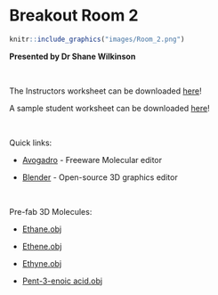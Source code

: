 # Breakout Room 2 {#Room-2}

```r
knitr::include_graphics("images/Room_2.png")
```

**Presented by Dr Shane Wilkinson**

<br>

The Instructors worksheet can be downloaded [here](https://github.com/tjelton/STANSW-Stage-6-Conference-3D-modelling-session-2022/blob/main/Worksheets/Breakout%20Room%202/3D%20Molecule%20Workshop%20Instructions.pdf){target="_blank"}!

A sample student worksheet can be downloaded [here](https://github.com/tjelton/STANSW-Stage-6-Conference-3D-modelling-session-2022/blob/main/Worksheets/Breakout%20Room%202/Sample%203D%20Worksheets.docx){target="_blank"}!

<br>

Quick links:

- [Avogadro](https://avogadro.cc/){target="_blank"} - Freeware Molecular editor

- [Blender](https://www.blender.org/download/){target="_blank"} - Open-source 3D graphics editor

<br>

Pre-fab 3D Molecules:

- [Ethane.obj](https://github.com/tjelton/STANSW-Stage-6-Conference-3D-modelling-session-2022/blob/main/Worksheets/Breakout%20Room%202/Pre-fab%203D%20Molecules/Ethane.obj){target="_blank"}

- [Ethene.obj](https://github.com/tjelton/STANSW-Stage-6-Conference-3D-modelling-session-2022/blob/main/Worksheets/Breakout%20Room%202/Pre-fab%203D%20Molecules/Ethene.obj){target="_blank"}

- [Ethyne.obj](https://github.com/tjelton/STANSW-Stage-6-Conference-3D-modelling-session-2022/blob/main/Worksheets/Breakout%20Room%202/Pre-fab%203D%20Molecules/Ethyne.obj){target="_blank"}

- [Pent-3-enoic acid.obj](https://github.com/tjelton/STANSW-Stage-6-Conference-3D-modelling-session-2022/blob/main/Worksheets/Breakout%20Room%202/Pre-fab%203D%20Molecules/Pent-3-enoic%20acid.obj){target="_blank"}


